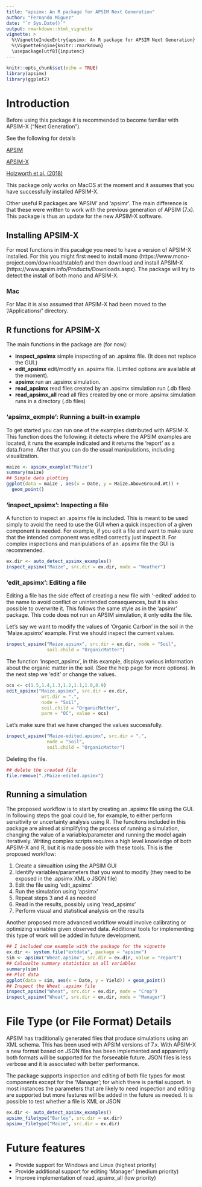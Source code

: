 ```yaml
---
title: "apsimx: An R package for APSIM Next Generation"
author: "Fernando Miguez"
date: "`r Sys.Date()`"
output: rmarkdown::html_vignette
vignette: >
  %\VignetteIndexEntry{apsimx: An R package for APSIM Next Generation}
  %\VignetteEngine{knitr::rmarkdown}
  \usepackage[utf8]{inputenc}
---
```


```r
knitr::opts_chunk$set(echo = TRUE)
library(apsimx)
library(ggplot2)
```

# Introduction

Before using this package it is recommended to become familiar with APSIM-X ("Next Generation").

See the following for details

[APSIM](https://www.apsim.info)

[APSIM-X](https://apsimnextgeneration.netlify.com/)

[Holzworth et al. (2018)](https://www.sciencedirect.com/science/article/pii/S1364815217311921)

This package only works on MacOS at the moment and it assumes that you have successfully installed APSIM-X.

Other useful R packages are 'APSIM' and 'apsimr'. The main difference is that these were written to work with the previous generation of APSIM (7.x). This package is thus an update for the new APSIM-X software.

## Installing APSIM-X

For most functions in this pacakge you need to have a version of APSIM-X installed. For this you might first need to install mono (https://www.mono-project.com/download/stable/) and then download and install APSIM-X (https://www.apsim.info/Products/Downloads.aspx). The \code{apsimx} package will try to detect the install of both mono and APSIM-X. 

### Mac

For Mac it is also assumed that APSIM-X had been moved to the '/Applications/' directory.

## R functions for APSIM-X

The main functions in the package are (for now):

* **inspect_apsimx** simple inspecting of an .apsimx file. (It does not replace the GUI.)
* **edit_apsimx** edit/modify an .apsimx file. (Limited options are available at the moment).
* **apsimx** run an .apsimx simulation.
* **read_apsimx** read files created by an .apsimx simulation run (.db files)
* **read_apsimx_all** read all files created by one or more .apsimx simulation runs in a directory (.db files)

### 'apsimx_exmple': Running a built-in example

To get started you can run one of the examples distributed with APSIM-X. This function does the following: it detects where the APSIM examples are located, it runs the example indicated and it returns the 'report' as a data.frame. After that you can do the usual manipulations, including visualization.

```r
maize <- apsimx_example("Maize")
summary(maize)
## Simple data plotting
ggplot(data = maize , aes(x = Date, y = Maize.AboveGround.Wt)) + 
  geom_point()
```

### 'inspect_apsimx': Inspecting a file

A function to inspect an .apsimx file is included. This is meant to be used simply to avoid the need to use the GUI when a quick inspection of a given component is needed. For example, if you edit a file and want to make sure that the intended component was edited correctly just inspect it. For complex inspections and manipulations of an .apsimx file the GUI is recommended.

```r
ex.dir <- auto_detect_apsimx_examples()
inspect_apsimx("Maize", src.dir = ex.dir, node = "Weather")
```

### 'edit_apsimx': Editing a file

Editing a file has the side effect of creating a new file with '-edited' added to the name to avoid conflict or unintended consequences, but it is also possible to overwrite it. This follows the same style as in the 'apsimr' package. This code does not run an APSIM simulation, it only edits the file. 

Let's say we want to modify the values of 'Organic Carbon' in the soil in the 'Maize.apsimx' example. First we should inspect the current values.

```r
inspect_apsimx("Maize.apsimx", src.dir = ex.dir, node = "Soil",
               soil.child = "OrganicMatter")
```

The function 'inspect_apsimx', in this example, displays various information about the organic matter in the soil. (See the help page for more options). In the next step we 'edit' or change the values.

```r
ocs <- c(1.5,1.4,1.3,1.2,1.1,1.0,0.9)
edit_apsimx("Maize.apsimx", src.dir = ex.dir,
             wrt.dir = ".",
             node = "Soil",
             soil.child = "OrganicMatter", 
             parm = "OC", value = ocs)
```

Let's make sure that we have changed the values successfully.

```r
inspect_apsimx("Maize-edited.apsimx", src.dir = ".", 
               node = "Soil",
               soil.child = "OrganicMatter")
```

Deleting the file.

```r
## delete the created file
file.remove("./Maize-edited.apsimx")
```

## Running a simulation

The proposed workflow is to start by creating an .apsimx file using the GUI. In following steps the goal could be, for example, to either perform sensitivity or uncertainty analysis using R. The funcitons included in this package are aimed at simplifying the process of running a simulation, changing the value of a variable/parameter and running the model again iteratively. Writing complex scripts requires a high level knowledge of both APSIM-X and R, but it is made possible with these tools. This is the proposed workflow:

1. Create a simualtion using the APSIM GUI
2. Identify variables/parameters that you want to modify (they need to be exposed in the .apsimx XML o JSON file)
3. Edit the file using 'edit_apsimx'
4. Run the simulation using 'apsimx'
5. Repeat steps 3 and 4 as needed
6. Read in the results, possibly using 'read_apsimx'
7. Perform visual and statistical analysis on the results

Another proposed more advanced workflow would involve calibrating or optimizing variables given observed data. Additional tools for implementing this type of work will be added in future development.

```r
## I included one example with the package for the vignette
ex.dir <- system.file("extdata", package = "apsimx")
sim <- apsimx("Wheat.apsimx", src.dir = ex.dir, value = "report")
## Calcualte summary statistics on all variables
summary(sim)
## Plot data
ggplot(data = sim, aes(x = Date, y = Yield)) + geom_point()
## Inspect the Wheat .apsimx file
inspect_apsimx("Wheat", src.dir = ex.dir, node = "Crop")
inspect_apsimx("Wheat", src.dir = ex.dir, node = "Manager")
```

# File Type (or File Format) Details

APSIM has traditionally generated files that produce simulations using an XML schema. This has been used with APSIM versions of 7.x. With APSIM-X a new format based on JSON files has been implemented and apparently both formats will be supported for the forseeable future. JSON files is less verbose and it is associated with better performance.

The \code{apsimx} package supports inspection and editing of both file types for most components except for the 'Manager'; for which there is partial support. In most instances the parameters that are likely to need inspection and editing are supported but more features will be added in the future as needed. It is possible to test whether a file is XML or JSON

```r
ex.dir <- auto_detect_apsimx_examples()
apsimx_filetype("Barley", src.dir = ex.dir)
apsimx_filetype("Maize", src.dir = ex.dir)
```

# Future features

* Provide support for Windows and Linux (highest priority)
* Provide additional support for editing 'Manager' (medium priority)
* Improve implementation of read_apsimx_all (low priority)
